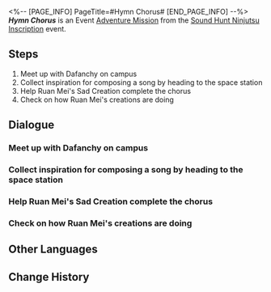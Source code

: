 <%-- [PAGE_INFO]
PageTitle=#Hymn Chorus#
[END_PAGE_INFO] --%>
{{Stub|Dialogue.}}
{{Mission Infobox
|id            = 8026114
|title         = 
|image         = <!--Mission Hymn Chorus.png-->
|type          = Adventure
|event_name    = Sound Hunt Ninjutsu Inscription
|chapter       = Sound Hunt Ninjutsu Inscription
|requirements  = {{subst:void|<!--Unknown: {"Type":"Manual"}-->}}
|summary       = <!--official mission summary from Fate's Atlas-->
|characters    = Dafanchy; Guardian of the Domain; Ruan Mei's Angry Creation; Ruan Mei's Arrogant Creation; Ruan Mei's Sad Creation; Trailblazer
|startLocation = [[Penacony]] - [[Penacony Paperfold University College]]
|world         = Penacony
|area          = Penacony Paperfold University College
|prev          = 
|next          = 
|rewards       = Credit*5,000
}}
'''''Hymn Chorus''''' is an Event [[Adventure Mission]] from the [[Sound Hunt Ninjutsu Inscription]] event.

==Steps==
# Meet up with Dafanchy on campus
# Collect inspiration for composing a song by heading to the space station
# Help Ruan Mei's Sad Creation complete the chorus
# Check on how Ruan Mei's creations are doing

<!--
==Gameplay Notes==

--><!--
==Trial Character==

-->
==Dialogue==
{{Stub Dialogue}}
===Meet up with Dafanchy on campus{{subst:void|<!--802611406-->}}===
{{Mission Description|type=adventure|location=Penacony Paperfold University College|You've become the manager of the music party's performing band, and now your band needs to complete 3 performances on the stage in the middle of the campus.<br />Dafanchy seems to have something to talk with you about. Meet up with her on campus.}}
{{Dialogue Start}}
:{{tx}}
{{Dialogue End}}

===Collect inspiration for composing a song by heading to the space station{{subst:void|<!--802611401-->}}===
{{Mission Description|type=adventure|location=Seclusion Zone|update|You've become the manager of the music party's performing band, and now your band needs to complete 3 performances on the stage in the middle of the campus.<br />Wander around the seclusion zone of the space station to help Rappa collect inspiration for composing.}}
{{Dialogue Start}}
:{{tx}}
{{Dialogue End}}

===Help Ruan Mei's Sad Creation complete the chorus{{subst:void|<!--802611404-->}}===
{{Mission Description|type=adventure|location=Seclusion Zone|update|You've become the manager of the music party's performing band, and now your band needs to complete 3 performances on the stage in the middle of the campus.<br />Obtain a record of Ruan Mei's creations' beats to help Rappa collect inspiration for composing.}}
{{Dialogue Start}}
:{{tx}}
{{Dialogue End}}

===Check on how Ruan Mei's creations are doing{{subst:void|<!--802611405-->}}===
{{Mission Description|type=adventure|location=Seclusion Zone|update|You've become the manager of the music party's performing band, and now your band needs to complete 3 performances on the stage in the middle of the campus.<br />Carefully examine this creation of Ruan Mei.}}
{{Dialogue Start}}
:{{tx}}
{{Dialogue End}}

==Other Languages==
{{Other Languages
|en   = Hymn Chorus
|zhs  = 赞歌大合唱
|zht  = 讚歌大合唱
|ja   = 讃歌大合唱
|ko   = 찬가 대합창
|es   = Coro de himnos
|fr   = Chœur de l'hymne
|ru   = Хор гимнов
|th   = ร่วมประสานเพลงสรรเสริญ
|vi   = Đồng Ca Khen Ngợi
|de   = Hymnischer Chor
|id   = Paduan Suara Himne
|pt   = Refrão do Hino
}}

==Change History==
{{Change History|2.6}}
